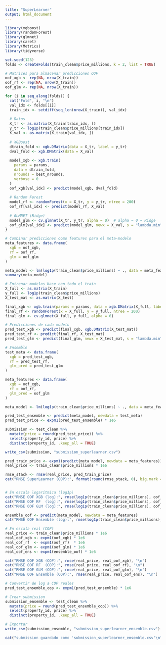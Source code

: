 ```yaml
---
title: "SuperLearner"
output: html_document
---
```


```r
library(xgboost)
library(randomForest)
library(glmnet)
library(caret)
library(Metrics)
library(tidyverse)

```

```r
set.seed(123)
folds <- createFolds(train_clean$price_millions, k = 2, list = TRUE)

# Matrices para almacenar predicciones OOF
oof_xgb <- rep(NA, nrow(X_train))
oof_rf <- rep(NA, nrow(X_train))
oof_glm <- rep(NA, nrow(X_train))

for (i in seq_along(folds)) {
  cat("Fold", i, "\n")
  val_idx <- folds[[i]]
  train_idx <- setdiff(seq_len(nrow(X_train)), val_idx)
  
  # Datos
  X_tr <- as.matrix(X_train[train_idx, ])
  y_tr <- log1p(train_clean$price_millions[train_idx])
  X_val <- as.matrix(X_train[val_idx, ])
  
  # XGBoost
  dtrain_fold <- xgb.DMatrix(data = X_tr, label = y_tr)
  dval_fold <- xgb.DMatrix(data = X_val)
  
  model_xgb <- xgb.train(
    params = params,
    data = dtrain_fold,
    nrounds = best_nrounds,
    verbose = 0
  )
  oof_xgb[val_idx] <- predict(model_xgb, dval_fold)
  
  # Random Forest
  model_rf <- randomForest(x = X_tr, y = y_tr, ntree = 200)
  oof_rf[val_idx] <- predict(model_rf, X_val)
  
  # GLMNET (Ridge)
  model_glm <- cv.glmnet(X_tr, y_tr, alpha = 0)  # alpha = 0 = Ridge
  oof_glm[val_idx] <- predict(model_glm, newx = X_val, s = "lambda.min")
}

```

```r
# Combinar predicciones como features para el meta-modelo
meta_features <- data.frame(
  xgb = oof_xgb,
  rf = oof_rf,
  glm = oof_glm
)

meta_model <- lm(log1p(train_clean$price_millions) ~ ., data = meta_features)
summary(meta_model)

```

```r
# Entrenar modelos base con todo el train
X_full <- as.matrix(X_train)
y_full <- log1p(train_clean$price_millions)
X_test_mat <- as.matrix(X_test)

final_xgb <- xgb.train(params = params, data = xgb.DMatrix(X_full, label = y_full), nrounds = best_nrounds)
final_rf <- randomForest(x = X_full, y = y_full, ntree = 200)
final_glm <- cv.glmnet(X_full, y_full, alpha = 0)

# Predicciones de cada modelo
pred_test_xgb <- predict(final_xgb, xgb.DMatrix(X_test_mat))
pred_test_rf <- predict(final_rf, X_test_mat)
pred_test_glm <- predict(final_glm, newx = X_test_mat, s = "lambda.min")

# Ensemble
test_meta <- data.frame(
  xgb = pred_test_xgb,
  rf = pred_test_rf,
  glm_pred = pred_test_glm
)

meta_features <- data.frame(
  xgb = oof_xgb,
  rf = oof_rf,
  glm_pred = oof_glm
)

meta_model <- lm(log1p(train_clean$price_millions) ~ ., data = meta_features)

pred_test_ensemble <- predict(meta_model, newdata = test_meta)
pred_test_price <- expm1(pred_test_ensemble) * 1e6

```


```r
submission <- test_clean %>%
  mutate(price = round(pred_test_price)) %>%
  select(property_id, price) %>%
  distinct(property_id, .keep_all = TRUE)

write_csv(submission, "submission_superlearner.csv")

pred_train_price <- expm1(predict(meta_model, newdata = meta_features)) * 1e6
real_price <- train_clean$price_millions * 1e6

rmse_stack <- rmse(real_price, pred_train_price)
cat("RMSE SuperLearner (COP):", format(round(rmse_stack, 0), big.mark = ","), "\n")


# En escala logarítmica (log1p)
cat("RMSE OOF XGB (log):", rmse(log1p(train_clean$price_millions), oof_xgb), "\n")
cat("RMSE OOF RF  (log):", rmse(log1p(train_clean$price_millions), oof_rf), "\n")
cat("RMSE OOF GLM (log):", rmse(log1p(train_clean$price_millions), oof_glm), "\n")

ensemble_oof <- predict(meta_model, newdata = meta_features)
cat("RMSE OOF Ensemble (log):", rmse(log1p(train_clean$price_millions), ensemble_oof), "\n\n")

# En escala real (COP)
real_price <- train_clean$price_millions * 1e6
real_oof_xgb <- expm1(oof_xgb) * 1e6
real_oof_rf  <- expm1(oof_rf)  * 1e6
real_oof_glm <- expm1(oof_glm) * 1e6
real_oof_ens <- expm1(ensemble_oof) * 1e6

cat("RMSE OOF XGB (COP):", rmse(real_price, real_oof_xgb), "\n")
cat("RMSE OOF RF  (COP):", rmse(real_price, real_oof_rf), "\n")
cat("RMSE OOF GLM (COP):", rmse(real_price, real_oof_glm), "\n")
cat("RMSE OOF Ensemble (COP):", rmse(real_price, real_oof_ens), "\n")

# Convertir de log a COP reales
pred_test_ensemble_cop <- expm1(pred_test_ensemble) * 1e6

# Crear submission
submission_ensemble <- test_clean %>%
  mutate(price = round(pred_test_ensemble_cop)) %>%
  select(property_id, price) %>%
  distinct(property_id, .keep_all = TRUE)

# Exportar
write_csv(submission_ensemble, "submission_superlearner_ensemble.csv")

cat("submission guardado como 'submission_superlearner_ensemble.csv'\n")


```

